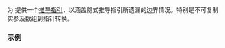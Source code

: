 {{title|{{tt|std::pair}} 的推导指引}}
{{cpp/utility/pair/navbar}}
{{dcl begin}}
{{dcl header|utility}}
{{dcl | since=c++17 |
template&lt;class T1, class T2&gt;
pair(T1, T2) -&gt; pair&lt;T1, T2&gt;;
}}
{{dcl end}}

为 {{lc|std::pair}} 提供一个[[cpp/language/class_template_argument_deduction|推导指引]]，以涵盖隐式推导指引所遗漏的边界情况。特别是不可复制实参及数组到指针转换。
 
===示例===
{{example|code=
#include &lt;utility&gt;

int main()
{
    int a[2], b[3];
    std::pair p{a, b}; // 显式推导指引用于此情况
}
}}

{{langlinks|de|en|es|fr|it|ja|pt|ru}}